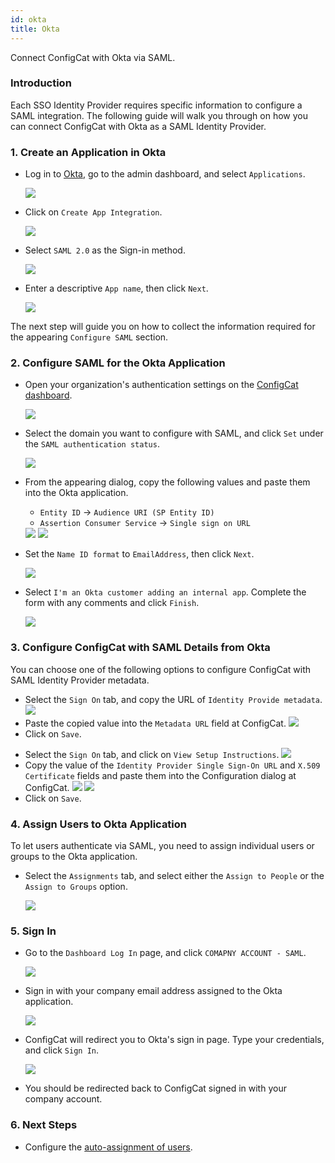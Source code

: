 ```yaml
---
id: okta
title: Okta
---
```



Connect ConfigCat with Okta via SAML.

### Introduction
Each SSO Identity Provider requires specific information to configure a SAML integration. The following guide will walk you through on how you can connect ConfigCat with Okta as a SAML Identity Provider.

### 1. Create an Application in Okta

- Log in to <a href="https://login.okta.com/" target="_blank">Okta</a>, go to the admin dashboard, and select `Applications`.

  <img class="saml-tutorial-img" src="/static/assets/saml/okta/applications.png" />

- Click on `Create App Integration`.

  <img class="saml-tutorial-img" src="/static/assets/saml/okta/create_app.png" />

- Select `SAML 2.0` as the Sign-in method.

  <img class="saml-tutorial-img" src="/static/assets/saml/okta/select_saml.png" />

- Enter a descriptive `App name`, then click `Next`.

  <img class="saml-tutorial-img" src="/static/assets/saml/okta/app_name.png" />

The next step will guide you on how to collect the information required for the appearing `Configure SAML` section.

### 2. Configure SAML for the Okta Application
- Open your organization's authentication settings on the <a href="https://app.configcat.com/organization/authentication" target="_blank">ConfigCat dashboard</a>.

  <img class="saml-tutorial-img" src="/static/assets/saml/dashboard/authentication.png" />

- Select the domain you want to configure with SAML, and click `Set` under the `SAML authentication status`.

  <img class="saml-tutorial-img" src="/static/assets/saml/dashboard/domains.png" />

- From the appearing dialog, copy the following values and paste them into the Okta application.
    - `Entity ID` -> `Audience URI (SP Entity ID)`
    - `Assertion Consumer Service` -> `Single sign on URL`

    <img class="saml-tutorial-img" src="/static/assets/saml/dashboard/saml_config.png" />

    <img class="saml-tutorial-img" src="/static/assets/saml/okta/saml_url_eid.png" />

- Set the `Name ID format` to `EmailAddress`, then click `Next`.

  <img class="saml-tutorial-img" src="/static/assets/saml/okta/saml_nameid.png" />

- Select `I'm an Okta customer adding an internal app`. Complete the form with any comments and click `Finish`.

  <img class="saml-tutorial-img" src="/static/assets/saml/okta/feedback.png" />

### 3. Configure ConfigCat with SAML Details from Okta

You can choose one of the following options to configure ConfigCat with SAML Identity Provider metadata.

<Tabs>
  <TabItem value="metadataUrl" label="Metadata URL" default>
    <ul>
      <li>
        Select the <code>Sign On</code> tab, and copy the URL of <code>Identity Provide metadata</code>.
        <img class="saml-tutorial-img" src="/static/assets/saml/okta/metadata_url.png" />
      </li>
      <li>
        Paste the copied value into the <code>Metadata URL</code> field at ConfigCat.
        <img class="saml-tutorial-img" src="/static/assets/saml/okta/cc_metadata.png" />
      </li>
      <li>
        Click on <code>Save</code>.
      </li>
    </ul>
  </TabItem>
  <TabItem value="manual" label="Manual Configuration">
    <ul>
      <li>
        Select the <code>Sign On</code> tab, and click on <code>View Setup Instructions</code>.
        <img class="saml-tutorial-img" src="/static/assets/saml/okta/setup.png" />
      </li>
      <li>
        Copy the value of the <code>Identity Provider Single Sign-On URL</code> and <code>X.509 Certificate</code> fields and paste them into the Configuration dialog at ConfigCat.
        <img class="saml-tutorial-img" src="/static/assets/saml/okta/manual.png" />
        <img class="saml-tutorial-img" src="/static/assets/saml/okta/manual_cc.png" />
      </li>
      <li>
        Click on <code>Save</code>.
      </li>
    </ul>
  </TabItem>
</Tabs>

### 4. Assign Users to Okta Application
To let users authenticate via SAML, you need to assign individual users or groups to the Okta application.

- Select the `Assignments` tab, and select either the `Assign to People` or the `Assign to Groups` option.

  <img class="saml-tutorial-img" src="/static/assets/saml/okta/assign.png" />

### 5. Sign In
- Go to the `Dashboard Log In` page, and click `COMAPNY ACCOUNT - SAML`.
  
  <img class="saml-tutorial-img" src="/static/assets/saml/dashboard/saml_login.png" />

- Sign in with your company email address assigned to the Okta application.

  <img class="saml-tutorial-img" src="/static/assets/saml/dashboard/company_email.png" />

- ConfigCat will redirect you to Okta's sign in page. Type your credentials, and click `Sign In`.

  <img class="saml-tutorial-img" src="/static/assets/saml/okta/okta_sign_in.png" />

- You should be redirected back to ConfigCat signed in with your company account.

### 6. Next Steps

- Configure the [auto-assignment of users](../../auto-assign-users).